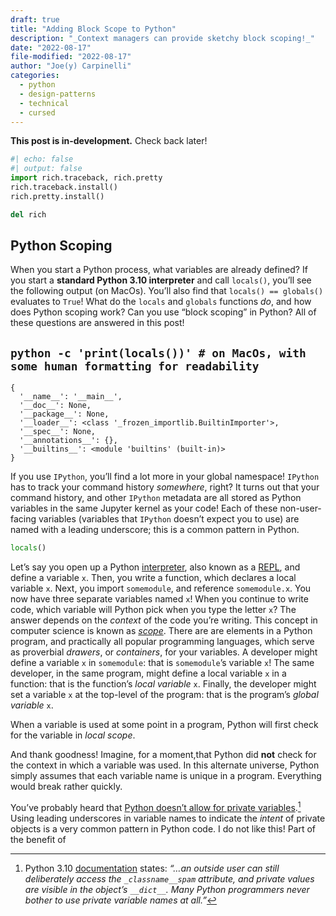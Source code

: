 ```yaml
---
draft: true
title: "Adding Block Scope to Python"
description: "_Context managers can provide sketchy block scoping!_"
date: "2022-08-17"
file-modified: "2022-08-17"
author: "Joe(y) Carpinelli"
categories:
  - python
  - design-patterns
  - technical
  - cursed
---
```


:::{.callout-warning appearance="simple"}
**This post is in-development.** Check back later!
:::

```python
#| echo: false
#| output: false
import rich.traceback, rich.pretty
rich.traceback.install()
rich.pretty.install()

del rich
```

## Python Scoping

When you start a Python process, what variables are already defined? If you start a **standard Python 3.10
interpreter** and call `locals()`, you'll see the following output (on MacOs). You'll also find that 
`locals() == globals()` evaluates to `True`! What do the `locals` and `globals` functions _do_, and 
how does Python scoping work? Can you use "block scoping" in Python? All of these questions are 
answered in this post!

:::{.callout-note appearance="simple"}
## `python -c 'print(locals())' # on MacOs, with some human formatting for readability`
    {
      '__name__': '__main__', 
      '__doc__': None, 
      '__package__': None, 
      '__loader__': <class '_frozen_importlib.BuiltinImporter'>, 
      '__spec__': None, 
      '__annotations__': {}, 
      '__builtins__': <module 'builtins' (built-in)>
    }
:::

If you use `IPython`, you'll find a lot more in your global namespace! `IPython` has to track 
your command history _somewhere_, right? It turns out that your command history, and other 
`IPython` metadata are all stored as Python variables in the same Jupyter kernel as your code!
Each of these non-user-facing variables (variables that `IPython` doesn't expect you to use)
are named with a leading underscore; this is a common pattern in Python.

```python
locals()
```


Let's say you open up a Python [interpreter](https://docs.python.org/3/tutorial/interpreter.html),
also known as a [REPL](https://en.wikipedia.org/wiki/Read–eval–print_loop), and define a variable `x`.
Then, you write a function, which declares a local variable `x`. Next, you import `somemodule`, and 
reference `somemodule.x`. You now have three separate variables named `x`! When you continue to write code,
which variable will Python pick when you type the letter `x`? The answer depends on the _context_ of the 
code you're writing. This concept in computer science is known as 
[_scope_](https://en.wikipedia.org/wiki/Scope_(computer_science)). There are are elements in a Python program,
and practically all popular programming languages, which serve as proverbial _drawers_, or _containers_, for 
your variables. A developer might define a variable `x` in `somemodule`: that is `somemodule`'s variable `x`!
The same developer, in the same program, might define a local variable `x` in a function: that is the function's 
_local variable_ `x`. Finally, the developer might set a variable `x` at the top-level of the program: that is 
the program's _global variable_ `x`. 

When a variable is used at some point in a program, Python will first check for the variable in _local scope_.

And thank goodness! Imagine, for a moment,that Python did **not** check for the 
context in which a variable was used. In this alternate universe, Python simply assumes that each 
variable name is unique in a program. Everything would break rather quickly.



You've probably heard that [Python doesn't allow for private variables](https://docs.python.org/3/faq/programming.html#i-try-to-use-spam-and-i-get-an-error-about-someclassname-spam).^[Python 3.10 [documentation](https://docs.python.org/3/faq/programming.html#i-try-to-use-spam-and-i-get-an-error-about-someclassname-spam) states: _"...an outside user can still deliberately access the `_classname__spam` attribute, and private values are visible in the object’s `__dict__`. Many Python programmers never bother to use private variable names at all."_] Using leading underscores in variable names to indicate the _intent_ of private 
objects is a very common pattern in Python code. I do not like this! Part of the benefit of 
